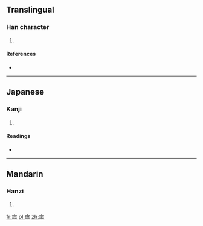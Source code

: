 ==Translingual==

===Han character===
{{Han char|rn=46|rad=山|as=10|sn=13|four=8077<sub>9</sub>|canj=人一木山 (OMDU), X人一木山 (XOMDU)}}

# {{defn|Han|sort=山10}}

====References====
* {{Han ref|kx=0316.390|dkj=08321|dj=0617.210|hdz=10791.020|uh=5D5E|ud=23902|bh=DD53|bd=56659}}

----

==Japanese==

===Kanji===
{{ja-kanji|grade=|rs=山10}}

# {{defn|lang=ja|sort=山10}}

====Readings====
* {{ja-readings|on=[[と]] (to), [[ず]] (zu)|kun=}}

----

==Mandarin==

===Hanzi===
{{cmn-hanzi|pin=[[jī]] ([[ji1]]), [[qī]] ([[qi1]]), [[tú]] ([[tu2]])|wg=chi<sup>1</sup>, ch'i<sup>1</sup>, t'u<sup>2</sup>}}

# {{defn|lang=cmn|sort=山10}}

[[fr:嵞]]
[[pl:嵞]]
[[zh:嵞]]